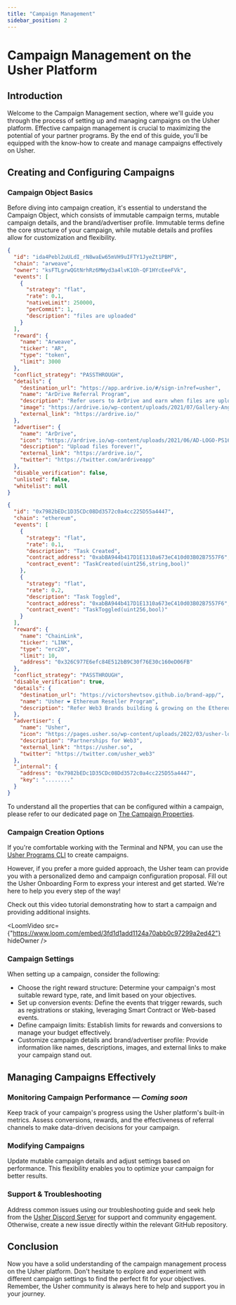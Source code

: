 ```yaml
---
title: "Campaign Management"
sidebar_position: 2
---
```


# Campaign Management on the Usher Platform

## Introduction

Welcome to the Campaign Management section, where we'll guide you through the process of setting up and managing
campaigns on the Usher platform. Effective campaign management is crucial to maximizing the potential of your partner
programs. By the end of this guide, you'll be equipped with the know-how to create and manage campaigns effectively on
Usher.

## Creating and Configuring Campaigns

### Campaign Object Basics

Before diving into campaign creation, it's essential to understand the Campaign Object, which consists of immutable
campaign terms, mutable campaign details, and the brand/advertiser profile. Immutable terms define the core structure of
your campaign, while mutable details and profiles allow for customization and flexibility.



<Tabs>
<TabItem value={"web-object"} default label={"Web Tracking Example"}>

```json title='Campaign object JSON - Web Tracking example'
{
  "id": "ida4Pebl2uULdI_rN8waEw65mVH9uIFTY1JyeZt1PBM",
  "chain": "arweave",
  "owner": "ksFTLgrwQGtNrhRz6MWyd3a4lvK1Oh-QF1HYcEeeFVk",
  "events": [
    {
      "strategy": "flat",
      "rate": 0.1,
      "nativeLimit": 250000,
      "perCommit": 1,
      "description": "files are uploaded"
    }
  ],
  "reward": {
    "name": "Arweave",
    "ticker": "AR",
    "type": "token",
    "limit": 3000
  },
  "conflict_strategy": "PASSTHROUGH",
  "details": {
    "destination_url": "https://app.ardrive.io/#/sign-in?ref=usher",
    "name": "ArDrive Referral Program",
    "description": "Refer users to ArDrive and earn when files are uploaded.",
    "image": "https://ardrive.io/wp-content/uploads/2021/07/Gallery-Angle-PS3000-scaled.jpg",
    "external_link": "https://ardrive.io/"
  },
  "advertiser": {
    "name": "ArDrive",
    "icon": "https://ardrive.io/wp-content/uploads/2021/06/AD-LOGO-PS1600-210x79.png",
    "description": "Upload files forever!",
    "external_link": "https://ardrive.io/",
    "twitter": "https://twitter.com/ardriveapp"
  },
  "disable_verification": false,
  "unlisted": false,
  "whitelist": null
}
```

</TabItem>
<TabItem value={"sc-object"} default label={"Smart Contract Tracking Example"}>

```json title='Campaign object JSON - Smart Contract Example'
{
  "id": "0x7982bEDc1D35CDc08Dd3572c0a4cc225D55a4447",
  "chain": "ethereum",
  "events": [
    {
      "strategy": "flat",
      "rate": 0.1,
      "description": "Task Created",
      "contract_address": "0xabBA944b417D1E1310a673eC410d03B02B7557F6",
      "contract_event": "TaskCreated(uint256,string,bool)"
    },
    {
      "strategy": "flat",
      "rate": 0.2,
      "description": "Task Toggled",
      "contract_address": "0xabBA944b417D1E1310a673eC410d03B02B7557F6",
      "contract_event": "TaskToggled(uint256,bool)"
    }
  ],
  "reward": {
    "name": "ChainLink",
    "ticker": "LINK",
    "type": "erc20",
    "limit": 10,
    "address": "0x326C977E6efc84E512bB9C30f76E30c160eD06FB"
  },
  "conflict_strategy": "PASSTHROUGH",
  "disable_verification": true,
  "details": {
    "destination_url": "https://victorshevtsov.github.io/brand-app/",
    "name": "Usher ❤️ Ethereum Reseller Program",
    "description": "Refer Web3 Brands building & growing on the Ethereum Blockchain to Usher and earn up to 50% commission when Rewards are claimed from their Campaigns."
  },
  "advertiser": {
    "name": "Usher",
    "icon": "https://pages.usher.so/wp-content/uploads/2022/03/usher-logo-medium.png",
    "description": "Partnerships for Web3",
    "external_link": "https://usher.so",
    "twitter": "https://twitter.com/usher_web3"
  },
  "_internal": {
    "address": "0x7982bEDc1D35CDc08Dd3572c0a4cc225D55a4447",
    "key": "........"
  }
}
```
</TabItem>
</Tabs>

To understand all the properties that can be configured within a campaign, please refer to our dedicated page on [The Campaign Properties](./campaign-properties).

### Campaign Creation Options

If you're comfortable working with the Terminal and NPM, you can use
the [Usher Programs CLI](https://github.com/usherlabs/programs/tree/main/packages/cli) to create campaigns.

However, if you prefer a more guided approach, the Usher team can provide you with a personalized demo and campaign
configuration proposal. Fill out the Usher Onboarding Form to express your interest and get started. We're here to help
you every step of the way!

Check out this video tutorial demonstrating how to start a campaign and providing additional insights.

<LoomVideo
	src={"https://www.loom.com/embed/3fd1d1add1124a70abb0c97299a2ed42"}
	hideOwner
/>

### Campaign Settings

When setting up a campaign, consider the following:

- Choose the right reward structure: Determine your campaign's most suitable reward type, rate, and limit based on your
  objectives.
- Set up conversion events: Define the events that trigger rewards, such as registrations or staking, leveraging Smart Contract or Web-based events.
- Define campaign limits: Establish limits for rewards and conversions to manage your budget effectively.
- Customize campaign details and brand/advertiser profile: Provide information like names, descriptions, images, and
  external links to make your campaign stand out.

## Managing Campaigns Effectively

### Monitoring Campaign Performance — _Coming soon_

Keep track of your campaign's progress using the Usher platform's built-in metrics. Assess conversions, rewards, and the
effectiveness of referral channels to make data-driven decisions for your campaign.

### Modifying Campaigns

Update mutable campaign details and adjust settings based on performance. This flexibility enables you to optimize your
campaign for better results.

### Support & Troubleshooting

Address common issues using our troubleshooting guide and seek help from
the [Usher Discord Server](https://go.usher.so/discord) for support and community engagement. Otherwise, create a new
issue directly within the relevant GitHub repository.

## Conclusion

Now you have a solid understanding of the campaign management process on the Usher platform. Don't hesitate to explore
and experiment with different campaign settings to find the perfect fit for your objectives. Remember, the Usher
community is always here to help and support you in your journey.
